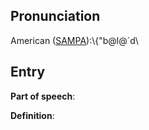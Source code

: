 == Pronunciation ==

American ([[SAMPA]]):\{"b@l@`d\

== Entry ==

'''Part of speech''': 

'''Definition''':

{{stub}}